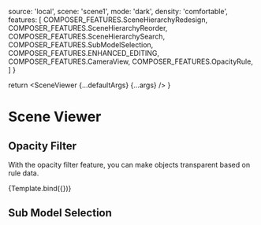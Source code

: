 

<Meta title="Components/Scene Viewer" component={SceneViewer} argTypes={argTypes} />

  source: 'local',
  scene: 'scene1',
  mode: 'dark',
  density: 'comfortable',
  features: [
    COMPOSER_FEATURES.SceneHierarchyRedesign,
    COMPOSER_FEATURES.SceneHierarchyReorder,
    COMPOSER_FEATURES.SceneHierarchySearch,
    COMPOSER_FEATURES.SubModelSelection,
    COMPOSER_FEATURES.ENHANCED_EDITING,
    COMPOSER_FEATURES.CameraView,
    COMPOSER_FEATURES.OpacityRule,
  ]
}

  return <SceneViewer {...defaultArgs} {...args} />
}

# Scene Viewer

## Opacity Filter

With the opacity filter feature, you can make objects transparent based on rule data.

<Canvas>
  <Story name='Opacity Filter'
    height='500px'
    parameters={{ controls: { include: ['onSelectionChanged', 'onWidgetClick'], hideNoControlsWarning: true }}}
    args={{ ...defaultArgs, scene: 'waterTank' }}>
    {Template.bind({})}
  </Story>
</Canvas>

## Sub Model Selection

